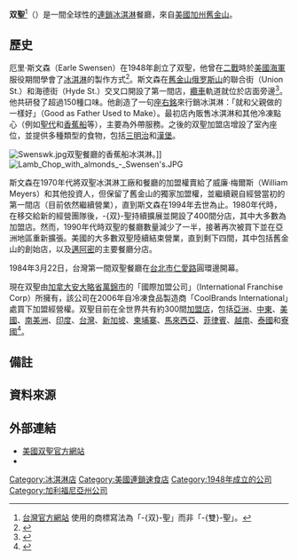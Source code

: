 {{noteTA
|G1=Food
}}
{{Infobox company
 | name = 双聖
 | native_name = Swensen's
 | established = 1948年<ref>{{cite web |url=http://www.swensens.com/about-us |title=About Us - Swensen's |website=Official website of Swensen's |accessdate=2014-08-17 |archive-date=2014-06-22 |archive-url=https://web.archive.org/web/20140622143749/http://www.swensens.com/about-us/ |dead-url=no }}</ref>
 | logo = [[File:Swensen's_logo.png|双聖的商標]]
 | type = 加盟連鎖
 | foundation = {{USA}}[[加利福尼亞州|加利福尼亞州]][[舊金山|舊金山]]（1948年）
 | location = [[加拿大|加拿大]][[安大略省|安大略省]][[萬錦市|萬錦市]]
 | industry = [[餐廳|餐廳]]
 | homepage = [http://www.swensens.com/ swensens.com]
}}
'''双聖'''<ref group="註">[http://www.swensens.com.tw/index.asp 台灣官方網站] {{Wayback|url=http://www.swensens.com.tw/index.asp |date=20140819084342 }}使用的商標寫法為「-{双}-聖」而非「-{雙}-聖」。</ref>（{{lang|en|Swensen's}}）是一間全球性的[[連鎖店|連鎖]][[冰淇淋|冰淇淋]]餐廳，來自[[美國|美國]][[加州|加州]][[舊金山|舊金山]]。

== 歷史 ==
厄里·斯文森（Earle Swensen）在1948年創立了双聖，他曾在[[二戰|二戰]]時於[[美國海軍|美國海軍]]服役期間學會了[[冰淇淋|冰淇淋]]的製作方式<ref>{{cite news |url=http://www.nytimes.com/1996/01/17/us/earle-swensen-83-led-ice-cream-chain.html |title=Earle Swensen, 83; Led Ice Cream Chain |date=1996-01-17 |work=AP |publisher=New York Times |accessdate=2014-06-19 |archive-date=2014-08-19 |archive-url=https://web.archive.org/web/20140819091136/http://www.nytimes.com/1996/01/17/us/earle-swensen-83-led-ice-cream-chain.html |dead-url=no }}</ref>。斯文森在[[舊金山|舊金山]][[俄罗斯山|俄罗斯山]]的聯合街（Union St.）和海德街（Hyde St.）交叉口開設了第一間店，[[舊金山纜車系統|纜車]]軌道就位於店面旁邊<ref>{{cite news |title=Ice-cream innovator Swensen dies at 83 in San Francisco |author=Alan Liddle |publisher=Nation's Restaurant News |date=2005-01-29 |accessdate=2007-06-17}}</ref>。他共研發了超過150種口味。他創造了一句[[座右銘|座右銘]]來行銷冰淇淋：「就和父親做的一樣好」（Good as Father Used to Make）。最初店內販售冰淇淋和其他冷凍點心（例如[[聖代|聖代]]和[[香蕉船|香蕉船]]等），主要為外帶服務。之後的双聖加盟店增設了室內座位，並提供多種類型的食物，包括[[三明治|三明治]]和[[漢堡|漢堡]]。

[[File:Swenswk.jpg|thumb]]双聖餐廳的香蕉船冰淇淋。]]
[[File:Lamb_Chop_with_almonds_-_Swensen's.JPG|thumb]]

斯文森在1970年代將双聖冰淇淋工廠和餐廳的加盟權賣給了威廉·梅爾斯（William Meyers）和其他投資人，但保留了舊金山的獨家加盟權，並繼續親自經營當初的第一間店（目前依然繼續營業），直到斯文森在1994年去世為止。1980年代時，在移交給新的經營團隊後，-{双}-聖持續擴展並開設了400間分店，其中大多數為加盟店。然而，1990年代時双聖的餐廳數量減少了一半，接著再次被買下並在亞洲地區重新擴張。美國的大多數双聖陸續結束營業，直到剩下四間，其中包括舊金山的創始店，以及[[邁阿密|邁阿密]]的主要餐廳分店。

1984年3月22日，台灣第一間双聖餐廳在[[台北市|台北市]][[仁愛路|仁愛路]]圓環邊開幕。

現在双聖由[[加拿大|加拿大]][[安大略省|安大略省]][[萬錦市|萬錦市]]的「國際加盟公司」（International Franchise Corp）所擁有，該公司在2006年自冷凍食品製造商「CoolBrands International」處買下加盟經營權。双聖目前在全世界共有約300間[[加盟|加盟店]]，包括[[亞洲|亞洲]]、[[中東|中東]]、[[美國|美國]]、[[南美洲|南美洲]]、[[印度|印度]]、[[台灣|台灣]]、[[新加坡|新加坡]]、[[柬埔寨|柬埔寨]]、[[馬來西亞|馬來西亞]]、[[菲律賓|菲律賓]]、[[越南|越南]]、[[泰國|泰國]]和[[寮國|寮國]]<ref>{{cite news | url=http://business.asiaone.com/Business/News/Story/A1Story20100322-205979.html | title=Swensen's embarks on regional franchise expansion | publisher=asiaone.com | date=2010-03-22 | access-date=2014-08-18 | archive-url=https://web.archive.org/web/20100328071012/http://business.asiaone.com/Business/News/Story/A1Story20100322-205979.html | archive-date=2010-03-28 | dead-url=yes }}</ref>。

== 備註 ==
{{reflist|group=註}}

== 資料來源 ==
{{reflist|colwidth=30em}}

== 外部連結 ==
*[http://www.swensens.com/ 美國双聖官方網站]{{Wayback|url=http://www.swensens.com/ |date=20141218092723 }}{{en}}
*{{facebook|SWICPromotion|双聖SWENSEN's美式餐飲}}{{zh}}

{{DEFAULTSORT:Swensen's}}
[[Category:冰淇淋店|Category:冰淇淋店]]
[[Category:美國連鎖速食店|Category:美國連鎖速食店]]
[[Category:1948年成立的公司|Category:1948年成立的公司]]
[[Category:加利福尼亞州公司|Category:加利福尼亞州公司]]